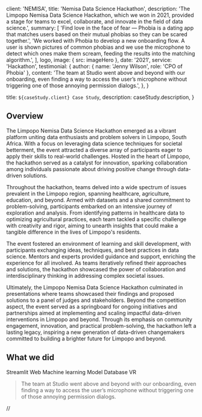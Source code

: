 
  client: 'NEMISA',
  title: 'Nemisa Data Science Hackathon',
  description:
    'The Limpopo Nemisa Data Science Hackathon, which we won in 2021, provided a stage for teams to excel, collaborate, and innovate in the field of data science.',
  summary: [
    'Find love in the face of fear — Phobia is a dating app that matches users based on their mutual phobias so they can be scared together.',
    'We worked with Phobia to develop a new onboarding flow. A user is shown pictures of common phobias and we use the microphone to detect which ones make them scream, feeding the results into the matching algorithm.',
  ],
  logo,
  image: { src: imageHero },
  date: '2021',
  service: 'Hackathon',
  testimonial: {
    author: { name: 'Jenny Wilson', role: 'CPO of Phobia' },
    content:
      'The team at Studio went above and beyond with our onboarding, even finding a way to access the user’s microphone without triggering one of those annoying permission dialogs.',
  },
}

  title: `${caseStudy.client} Case Study`,
  description: caseStudy.description,
}

## Overview


The Limpopo Nemisa Data Science Hackathon emerged as a vibrant platform uniting data enthusiasts and problem solvers in Limpopo, South Africa. With a focus on leveraging data science techniques for societal betterment, the event attracted a diverse array of participants eager to apply their skills to real-world challenges. Hosted in the heart of Limpopo, the hackathon served as a catalyst for innovation, sparking collaboration among individuals passionate about driving positive change through data-driven solutions.

Throughout the hackathon, teams delved into a wide spectrum of issues prevalent in the Limpopo region, spanning healthcare, agriculture, education, and beyond. Armed with datasets and a shared commitment to problem-solving, participants embarked on an intensive journey of exploration and analysis. From identifying patterns in healthcare data to optimizing agricultural practices, each team tackled a specific challenge with creativity and rigor, aiming to unearth insights that could make a tangible difference in the lives of Limpopo's residents.

The event fostered an environment of learning and skill development, with participants exchanging ideas, techniques, and best practices in data science. Mentors and experts provided guidance and support, enriching the experience for all involved. As teams iteratively refined their approaches and solutions, the hackathon showcased the power of collaboration and interdisciplinary thinking in addressing complex societal issues.

Ultimately, the Limpopo Nemisa Data Science Hackathon culminated in presentations where teams showcased their findings and proposed solutions to a panel of judges and stakeholders. Beyond the competition aspect, the event served as a springboard for ongoing initiatives and partnerships aimed at implementing and scaling impactful data-driven interventions in Limpopo and beyond. Through its emphasis on community engagement, innovation, and practical problem-solving, the hackathon left a lasting legacy, inspiring a new generation of data-driven changemakers committed to building a brighter future for Limpopo and beyond.

## What we did

<TagList>
  <TagListItem>Streamlit Web</TagListItem>
  <TagListItem>Machine learning Model</TagListItem>
  <TagListItem>Database</TagListItem>
  <TagListItem>VR</TagListItem>
</TagList>

<Blockquote
  author={{ name: 'Jenny Wilson', role: 'CPO of Phobia' }}
  image={{ src: imageJennyWilson }}
>
  The team at Studio went above and beyond with our onboarding, even finding a
  way to access the user’s microphone without triggering one of those annoying
  permission dialogs.
</Blockquote><StatList>
  <StatListItem value="20%" label="Churn rate" />
  <StatListItem value="5x" label="Uninstalls" />
  <StatListItem value="2.3" label="App store rating" />
  <StatListItem value="8" label="Pending lawsuits" />
</StatList>//
